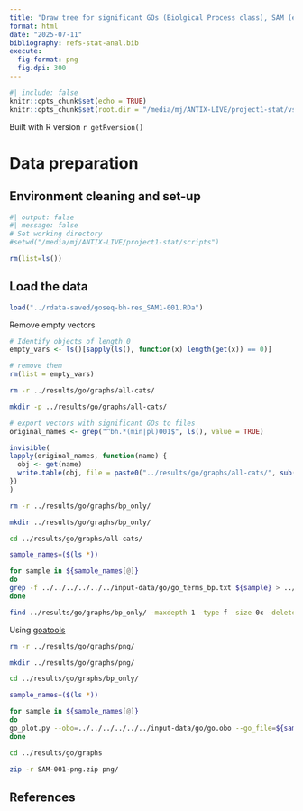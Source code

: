 ```yaml
---
title: "Draw tree for significant GOs (Biolgical Process class), SAM (expression change p-val<0.01)"
format: html
date: "2025-07-11"
bibliography: refs-stat-anal.bib
execute:
  fig-format: png
  fig.dpi: 300
---
```


```r
#| include: false
knitr::opts_chunk$set(echo = TRUE)
knitr::opts_chunk$set(root.dir = "/media/mj/ANTIX-LIVE/project1-stat/vs-day-one-expr001/sam/scripts")
```

Built with R version `r getRversion()`

# Data preparation

## Environment cleaning and set-up

```r
#| output: false
#| message: false
# Set working directory
#setwd("/media/mj/ANTIX-LIVE/project1-stat/scripts")

rm(list=ls())
```

## Load the data

```r
load("../rdata-saved/goseq-bh-res_SAM1-001.RDa")
```

Remove empty vectors
```r
# Identify objects of length 0
empty_vars <- ls()[sapply(ls(), function(x) length(get(x)) == 0)]

# remove them
rm(list = empty_vars)
```

```bash
rm -r ../results/go/graphs/all-cats/

mkdir -p ../results/go/graphs/all-cats/
```

```r
# export vectors with significant GOs to files
original_names <- grep("^bh.*(min|pl)001$", ls(), value = TRUE)

invisible(
lapply(original_names, function(name) {
  obj <- get(name)
  write.table(obj, file = paste0("../results/go/graphs/all-cats/", sub("^.*\\.(\\w+)*$", "\\1", name)), row.names = FALSE, col.names=FALSE, quote = FALSE)
})
)
```

```bash

rm -r ../results/go/graphs/bp_only/

mkdir ../results/go/graphs/bp_only/

cd ../results/go/graphs/all-cats/

sample_names=($(ls *))

for sample in ${sample_names[@]}
do
grep -f ../../../../../../input-data/go/go_terms_bp.txt ${sample} > ../bp_only/${sample}.bp
done
```

```bash
find ../results/go/graphs/bp_only/ -maxdepth 1 -type f -size 0c -delete
```

Using [goatools](https://github.com/tanghaibao/goatools/blob/main/doc/md/README_go_plot.md#six-different-colored-go-terms-without-relationships)

```bash

rm -r ../results/go/graphs/png/

mkdir ../results/go/graphs/png/

cd ../results/go/graphs/bp_only/

sample_names=($(ls *))

for sample in ${sample_names[@]}
do
go_plot.py --obo=../../../../../../input-data/go/go.obo --go_file=${sample} --outfile=../png/${sample}.png
done
```

```bash
cd ../results/go/graphs

zip -r SAM-001-png.zip png/

```

## References